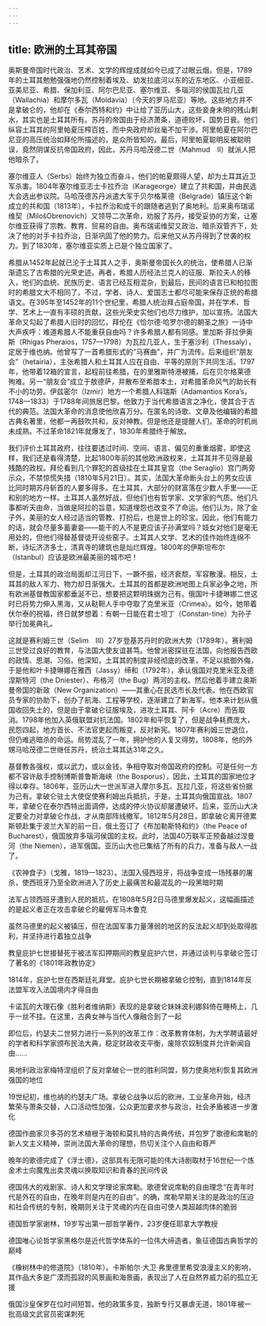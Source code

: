 ```yaml
---
---
---
```

title: 欧洲的土耳其帝国
---




奥斯曼帝国时代政治、艺术、文学的辉煌成就如今已成了过眼云烟，但是，1789年的土耳其勉勉强强地仍然控制着埃及、幼发拉底河以东的近东地区、小亚细亚、亚美尼亚、希腊、保加利亚、阿尔巴尼亚、塞尔维亚、多瑙河的侯国瓦拉几亚（Wallachia）和摩尔多瓦（Moldavia）（今天的罗马尼亚）等地。这些地方并不是拿破仑的，他却在《泰尔西特和约》中让给了亚历山大，这些妾身未明的残山剩水，其实也是土耳其所有。苏丹的帝国由于经济萧条，道德败坏，国势日衰。他们纵容土耳其的阿里帕夏压榨百姓，而中央政府却丝毫不加干涉。阿里帕夏在阿尔巴尼亚的高压统治如拜伦所描述的，是众所皆知的。最后，阿里帕夏聪明反被聪明误，竟然阴谋反抗帝国政府，因此，苏丹马哈茂德二世（Mahmud　Ⅱ）就派人把他暗杀了。

塞尔维亚人（Serbs）始终为独立而奋斗，他们的帕夏颇得人望，却为土耳其近卫军杀害。1804年塞尔维亚志士卡拉乔治（Karageorge）建立了共和国，并由民选大会选出参议院。马哈茂德苏丹派遣大军于贝尔格莱德（Belgrade）镇压这个新成立的共和国（1813年），卡拉乔治和成千的跟随者逃到了奥地利。后来奥布瑞诺维契（MilošObrenovich）又领导二次革命，劝服了苏丹，接受妥协的方案，让塞尔维亚获得了宗教、教育、贸易的自由。奥布瑞诺维契又政治、暗杀双管齐下，处决了他的对手卡拉乔治，日渐巩固了他的势力。后来他又从苏丹得到了世袭的权力。到了1830年，塞尔维亚实质上已是个独立国家了。

希腊从1452年起就已沦于土耳其人之手，奥斯曼帝国长久的统治，使希腊人已渐渐遗忘了古希腊的光荣史迹。再者，希腊人历经法兰克人的征服、斯拉夫人的移入，他们的血统、民族历史、语言已经互相混杂，到最后，民间的语言已和柏拉图时的希腊文大不相同了。不过，学者、诗人、爱国志士都尽可能来保存正统的希腊语文。在395年至1452年的11个世纪里，希腊人统治拜占庭帝国，并在学术、哲学、艺术上一直有丰硕的贡献，这些光荣史实他们也尽力维护，加以宣扬。法国大革命又勾起了希腊人旧时的回忆，拜伦在《恰尔德·哈罗尔德的朝圣之旅》一诗中大声疾呼：难道希腊人不能重获自由吗？许多希腊人都有同感。里加斯·菲拉伊奥斯（Rhigas Pheraios，1757—1798）为瓦拉几亚人，生于塞沙利（Thessaly），定居于维也纳。他曾写了一首希腊形式的“马赛曲”，并广为流传。后来组织“朋友会”（hetairia），主张希腊人和土耳其人应在自由、平等的原则下共同生活。1797年，他带着12箱的宣言，起程前往希腊，在的里雅斯特港被捕，后在贝尔格莱德殉难。另一“朋友会”成立于敖德萨，并散布至希腊本土，对希腊革命风气的助长有不小的功劳。伊兹密尔（Izmir）地方一个希腊人科瑞斯（Adamantios Kora’s，1748—1833）于1788年间旅居巴黎。他致力于当代希腊语言之净化，使其合于古代的典范。法国大革命的消息使他欣喜万分。在匿名的诗歌、文章及他编辑的希腊古典名著里，他都一再鼓吹共和，反对神教。但是他还是提醒人们，革命的时机尚未成熟。不过革命1821年就爆发了，1830年希腊终于解放。

我们评价土耳其政府，往往要透过时间、空间、语言、偏见的重重烟雾，即使这样，我们还是看得清楚，比起1800年前的其他欧洲政权来，土耳其并不见得是最残酷的政权。拜伦看到几个罪犯的首级挂在土耳其皇宫（the Seraglio）宫门两旁示众，不禁惊慌失措（1810年5月21日）。其实，法国大革命断头台上的男女应该比同时期苏丹斩首的人要多得多。在土耳其，大部分的财富落在少数人手里——正和别的地方一样。土耳其人虽然好战，但他们也有哲学家、文学家的气质。他们凡事都听天由命，当做是阿拉的旨意，知道埋怨也改变不了命运。他们认为，除了金子外，美丽的女人经过适当的管教、打扮后，也是世上的珍宝。因此，他们有能力的话，就会尽量多蓄妻妾——能干的人不是更应该子孙满堂吗？妓女对他们是毫无用处的，但他们得替基督徒开设些窑子。土耳其人文学、艺术的佳作始终连绵不断，诗坛济济多士，清真寺的建筑也是灿烂辉煌。1800年的伊斯坦布尔（Istanbul）应该是欧洲最美丽的城市吧！

但是，土耳其的政治局面却江河日下，一蹶不振，经济衰颓，军容散漫。相反，土耳其的敌人军力、物力却日渐强大。土耳其的首都是欧洲地图上兵家必争之地，所有欧洲基督教国家都垂涎不已，想要把这颗明珠据为己有。俄国叶卡捷琳娜二世这时已将势力伸入黑海，又从鞑靼人手中夺取了克里米亚（Crimea）。如今，她带着伏尔泰的祝福，终日就梦想着：有朝一日能在君士坦丁（Constan-tine）为孙子举行加冕典礼。

这就是赛利姆三世（Selim　Ⅲ）27岁登基苏丹时的欧洲大势（1789年）。赛利姆三世受过良好的教育，与法国大使友谊甚笃。他曾派密探驻在法国，向他报告西欧的政情、思潮、习俗。他深知，土耳其的制度非经彻底的改革，不足以抵御外侮，于是他和叶卡捷琳娜在雅西（Jassy）缔和（1792年），承认俄国对克里米亚及德涅斯特河（the Dniester）、布格河（the Bug）两河的主权。然后他着手建立奥斯曼帝国的新政（New Organization）——其重心在民选市长及代表。他在西欧官员专家的协助下，创办了航海、工程等学校，逐渐建立了新海军。他本来计划从俄国收回失土的，但是由于拿破仑征服埃及，进攻土耳其、阿卡（Acre）而告取消。1798年他加入英俄联盟对抗法国。1802年和平恢复了，但是战争耗费庞大，民怨四起，地方首长、不法官吏起而叛变，反对新宪。1807年赛利姆三世退位，但仍难逃暗杀的命运。局势混乱了一年，拥护他的人复又得势。1808年，他的外甥马哈茂德二世继任苏丹，统治土耳其达31年之久。

基督教各强权，或以武力，或以金钱，争相夺取对帝国政府的控制。可是任何一方都不容许敌手控制博斯普鲁斯海峡（the Bosporus），因此，土耳其的国家地位才得以幸存。1806年，亚历山大一世派军进入摩尔多瓦、瓦拉几亚，将这些省份据为己有。拿破仑驻土大使促使赛利姆出兵抵抗，于是，土耳其向俄国宣战。1807年，拿破仑在泰尔西特出面调停，达成的停火协议却屡遭破坏。后来，亚历山大决定要全力对拿破仑作战，才从南部阵线撤军。1812年5月28日，即拿破仑离开德累斯顿赴集于波兰大军的前一日，俄土签订了《布加勒斯特和约》（the Peace of Bucharest），俄国放弃多瑙河侯国的主权。此时，法国40万联军正预备越过涅曼河（the Niemen），进军俄国。亚历山大也已集结了所有的兵力，准备与敌人一战了。



《农神食子》（戈雅，1819—1823）。法国入侵西班牙，将战争变成一场残暴的屠杀，使西班牙乃至全欧洲进入了历史上最痛苦和最混乱的一段黑暗时期



法军占领西班牙遭到人民的抵抗，在1808年5月2日马德里爆发起义，这幅画描述的是起义者正在攻击拿破仑的雇佣军马木鲁克



虽然马德里的起义被镇压，但在法国军事力量薄弱的地区的反法起义却到处取得胜利，并坚持进行着独立战争



教皇庇护七世接替死于被法军扣押期间的教皇庇护六世，并通过谈判与拿破仑签订了著名的《1801年政教协定》



1814年，庇护七世在西斯廷礼拜堂。庇护七世长期被拿破仑控制，直到1814年反法盟军攻入法国境内才得自由



卡诺瓦的大理石像《胜利者维纳斯》表现的是拿破仑妹妹波利娜斜倚在睡椅上，几乎一丝不挂。在这里，古典女神与当代人像融合到了一起



即位后，约瑟夫二世努力进行一系列的改革工作：改革教育体制，为大学聘请最好的学者和科学家颁布民法大典，稳定财政收支平衡，废除农奴制度并允许新闻自由……



奥地利政治家梅特涅组织了反对拿破仑一世的胜利同盟，努力使奥地利恢复其欧洲强国的地位



19世纪初，维也纳的约瑟夫广场。拿破仑战争以后的欧洲，工业革命开始，经济繁荣与萧条交替，人口活动性加强，公众更加要求参与政治，社会矛盾被进一步激化



德国作曲家贝多芬的艺术植根于海顿和莫扎特的古典传统，并包罗了歌德和席勒的新人文主义精神，崇尚法国大革命的理想，热切关注个人自由和尊严



晚年的歌德完成了《浮士德》，这部具有无限可能的伟大诗剧取材于16世纪一个炼金术士向魔鬼出卖灵魂以换取知识和青春的民间传说



德国伟大的戏剧家、诗人和文学理论家席勒。歌德曾说席勒的自由理念“在青年时代是外在的自由，在晚年则是内在的自由”。的确，席勒早期关注的是政治的压迫和社会传统的专制，晚期则关注于灵魂的内在自由可使人类超越肉体的脆弱



德国哲学家谢林，19岁写出第一部哲学著作，23岁便任耶拿大学教授



德国唯心论哲学家黑格尔是近代哲学体系的一位伟大缔造者，象征德国古典哲学的巅峰



《橡树林中的修道院》（1810年）。卡斯帕尔·大卫·弗里德里希受浪漫主义的影响，其作品大多是广漠而孤寂的风景画和海景画，表现出了人在自然界威力前的孤立无援



俄国沙皇保罗在位时间短暂。他的政策多变，独断专行又暴虐无道，1801年被一批高级文武官员密谋刺死